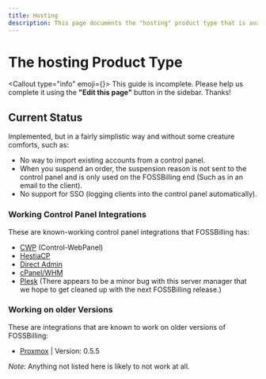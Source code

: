 ```yaml
---
title: Hosting
description: This page documents the "hosting" product type that is available within FOSSBilling.
---
```



# The hosting Product Type
<Callout type="info" emoji={<FontAwesomeIcon icon={faPersonDigging} />}>
    This guide is incomplete. Please help us complete it using the **"Edit this page"** button in the sidebar. Thanks!
</Callout>

## Current Status

Implemented, but in a fairly simplistic way and without some creature comforts, such as:

 - No way to import existing accounts from a control panel.
 - When you suspend an order, the suspension reason is not sent to the control panel and is only used on the FOSSBilling end (Such as in an email to the client).
 - No support for SSO (logging clients into the control panel automatically).

### Working Control Panel Integrations

These are known-working control panel integrations that FOSSBilling has:
 - [CWP](https://control-webpanel.com/) (Control-WebPanel)
 - [HestiaCP](https://hestiacp.com/)
 - [Direct Admin](https://www.directadmin.com/)
 - [cPanel/WHM](https://cpanel.net/)
 - [Plesk](https://www.plesk.com/) (There appears to be a minor bug with this server manager that we hope to get cleaned up with the next FOSSBilling release.)

### Working on older Versions

These are integrations that are known to work on older versions of FOSSBilling:
- [Proxmox](https://github.com/FOSSBilling/Proxmox) | Version: 0.5.5

*Note:* Anything not listed here is likely to not work at all.
